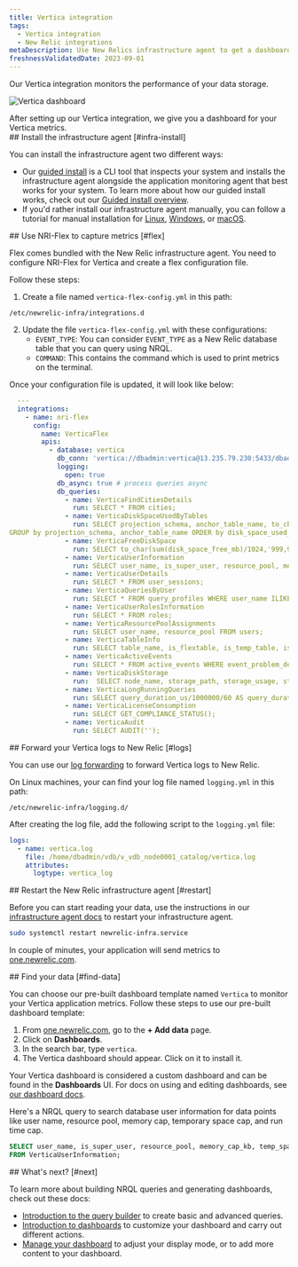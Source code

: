 ```yaml
---
title: Vertica integration
tags:
  - Vertica integration
  - New Relic integrations
metaDescription: Use New Relics infrastructure agent to get a dashboard with metrics from your Vertica.
freshnessValidatedDate: 2023-09-01
---
```




Our Vertica integration monitors the performance of your data storage.

<img
    title="Vertica dashboard"
    alt="Vertica dashboard"
    src={infrastructureVerticaDashboard}
/>

<figcaption>
After setting up our Vertica integration, we give you a dashboard for your Vertica metrics. 
</figcaption>

<Steps>
<Step>
## Install the infrastructure agent [#infra-install]

You can install the infrastructure agent two different ways:  

* Our [guided install](https://one.newrelic.com/nr1-core?state=4f81feab-35f7-e97e-9903-52510f8542bd) is a CLI tool that inspects your system and installs the infrastructure agent alongside the application monitoring agent that best works for your system. To learn more about how our guided install works, check out our [Guided install overview](/docs/infrastructure/host-integrations/installation/new-relic-guided-install-overview). 
* If you'd rather install our infrastructure agent manually, you can follow a tutorial for manual installation for [Linux](/docs/infrastructure/install-infrastructure-agent/linux-installation/install-infrastructure-monitoring-agent-linux), [Windows](/docs/infrastructure/install-infrastructure-agent/windows-installation/install-infrastructure-monitoring-agent-windows/), or [macOS](/docs/infrastructure/install-infrastructure-agent/macos-installation/install-infrastructure-monitoring-agent-macos/). 
</Step>

<Step>
## Use NRI-Flex to capture metrics [#flex]

Flex comes bundled with the New Relic infrastructure agent. You need to configure NRI-Flex for Vertica and create a flex configuration file. 

Follow these steps:


1. Create a file named `vertica-flex-config.yml` in this path:

  ```shell
  /etc/newrelic-infra/integrations.d
  ```

2. Update the file `vertica-flex-config.yml` with these configurations:
      * `EVENT_TYPE`: You can consider `EVENT_TYPE` as a New Relic database table that you can query using NRQL.
      * `COMMAND`: This contains the command which is used to print metrics on the terminal.

  Once your configuration file is updated, it will look like below:

```yml
  --- 
  integrations:
    - name: nri-flex
      config:
        name: VerticaFlex
        apis:
          - database: vertica
            db_conn: 'vertica://dbadmin:vertica@13.235.79.230:5433/dbadmin'
            logging:
              open: true
            db_async: true # process queries async
            db_queries:
              - name: VerticaFindCitiesDetails
                run: SELECT * FROM cities;
              - name: VerticaDiskSpaceUsedByTables
                run: SELECT projection_schema, anchor_table_name, to_char(sum(used_bytes)/1024/1024/1024,'999,999.99') as disk_space_used_gb FROM projection_storage
GROUP by projection_schema, anchor_table_name ORDER by disk_space_used_gb desc limit 50;
              - name: VerticaFreeDiskSpace
                run: SELECT to_char(sum(disk_space_free_mb)/1024,'999,999,999') AS disk_space_free_gb, to_char(sum(disk_space_used_mb)/1024,'999,999,999') AS disk_space_used_gb FROM disk_storage;
              - name: VerticaUserInformation
                run: SELECT user_name, is_super_user, resource_pool, memory_cap_kb, temp_space_cap_kb, run_time_cap FROM users;
              - name: VerticaUserDetails
                run: SELECT * FROM user_sessions;
              - name: VerticaQueriesByUser
                run: SELECT * FROM query_profiles WHERE user_name ILIKE '%dbadmin%';
              - name: VerticaUserRolesInformation
                run: SELECT * FROM roles;
              - name: VerticaResourcePoolAssignments
                run: SELECT user_name, resource_pool FROM users;
              - name: VerticaTableInfo
                run: SELECT table_name, is_flextable, is_temp_table, is_system_table, count(*) FROM tables GROUP by 1,2,3,4;
              - name: VerticaActiveEvents
                run: SELECT * FROM active_events WHERE event_problem_description NOT ILIKE '%state to UP';
              - name: VerticaDiskStorage
                run:  SELECT node_name, storage_path, storage_usage, storage_status, disk_space_free_percent FROM disk_storage;
              - name: VerticaLongRunningQueries
                run: SELECT query_duration_us/1000000/60 AS query_duration_mins, table_name, user_name, processed_row_count AS rows_processed, substr(query,0,70) FROM query_profiles ORDER BY query_duration_us DESC LIMIT 250;
              - name: VerticaLicenseConsumption
                run: SELECT GET_COMPLIANCE_STATUS();
              - name: VerticaAudit
                run: SELECT AUDIT('');

```
 </Step>

 <Step>
## Forward your Vertica logs to New Relic [#logs]
  
You can use our [log forwarding](/docs/logs/forward-logs/forward-your-logs-using-infrastructure-agent/) to forward Vertica logs to New Relic.

On Linux machines, your can find your log file named `logging.yml`  in this path:

```shell
/etc/newrelic-infra/logging.d/
```

After creating the log file, add the following script to the `logging.yml` file:

```yml
logs:
  - name: vertica.log
    file: /home/dbadmin/vdb/v_vdb_node0001_catalog/vertica.log
    attributes:
      logtype: vertica_log
```
</Step>

<Step>
## Restart the New Relic infrastructure agent [#restart]

Before you can start reading your data, use the instructions in our [infrastructure agent docs](/docs/infrastructure/install-infrastructure-agent/manage-your-agent/start-stop-restart-infrastructure-agent/) to restart your infrastructure agent.

  ```bash
  sudo systemctl restart newrelic-infra.service
  ```

In couple of minutes, your application will send metrics to [one.newrelic.com](https://one.newrelic.com).
</Step>

<Step>
##  Find your data [#find-data]

You can choose our pre-built dashboard template named `Vertica` to monitor your Vertica application metrics. Follow these steps to use our pre-built dashboard template:

1. From [one.newrelic.com](https://one.newrelic.com), go to the **+ Add data** page.
2. Click on **Dashboards**.
3. In the search bar, type `vertica`. 
4. The Vertica dashboard should appear. Click on it to install it.

Your Vertica dashboard is considered a custom dashboard and can be found in the **Dashboards** UI. For docs on using and editing dashboards, see [our dashboard docs](/docs/query-your-data/explore-query-data/dashboards/introduction-dashboards).

Here's a NRQL query to search database user information for data points like user name, resource pool, memory cap, temporary space cap, and run time cap.
  
```sql
SELECT user_name, is_super_user, resource_pool, memory_cap_kb, temp_space_cap_kb, run_time_cap 
FROM VerticaUserInformation;
```
</Step>

</Steps>
## What's next? [#next]

To learn more about building NRQL queries and generating dashboards, check out these docs:

* [Introduction to the query builder](/docs/query-your-data/explore-query-data/query-builder/introduction-query-builder) to create basic and advanced queries.
* [Introduction to dashboards](/docs/query-your-data/explore-query-data/dashboards/introduction-dashboards) to customize your dashboard and carry out different actions.
* [Manage your dashboard](/docs/query-your-data/explore-query-data/dashboards/manage-your-dashboard) to adjust your <InlinePopover type="dashboards" /> display mode, or to add more content to your dashboard.


